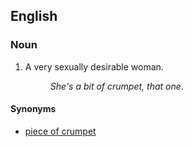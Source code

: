 ==English==

===Noun===
{{en-noun|head=[[bit]] [[of]] [[crumpet]]|bits of crumpet}}

# {{label|en|slang}} A very sexually desirable woman.
#: ''She's a bit of crumpet, that one''.

====Synonyms====
* [[piece of crumpet]]